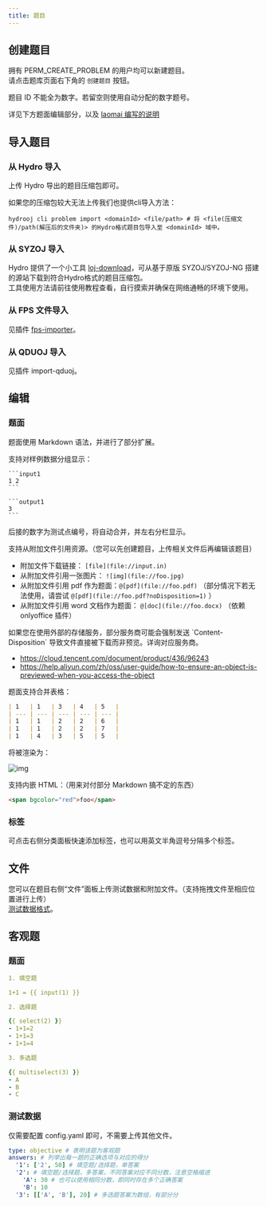 ```yaml
---
title: 题目
---
```


## 创建题目

拥有 PERM_CREATE_PROBLEM 的用户均可以新建题目。  
请点击题库页面右下角的 `创建题目` 按钮。

<Callout>
题目 ID 不能全为数字。若留空则使用自动分配的数字题号。
</Callout>

详见下方题面编辑部分，以及 [laomai 编写的说明](./problem-create.md)

## 导入题目

### 从 Hydro 导入

上传 Hydro 导出的题目压缩包即可。

如果您的压缩包较大无法上传我们也提供cli导入方法：

```
hydrooj cli problem import <domainId> <file/path> # 将 <file(压缩文件)/path(解压后的文件夹)> 的Hydro格式题目包导入至 <domainId> 域中。
```

### 从 SYZOJ 导入

Hydro 提供了一个小工具 [loj-download](https://github.com/hydro-dev/loj-download)，可从基于原版 SYZOJ/SYZOJ-NG 搭建的源站下载到符合Hydro格式的题目压缩包。  
工具使用方法请前往使用教程查看，自行摸索并确保在网络通畅的环境下使用。

### 从 FPS 文件导入

见插件 [fps-importer](/plugins/fps-importer/)。

### 从 QDUOJ 导入

见插件 import-qduoj。

## 编辑

### 题面

题面使用 Markdown 语法，并进行了部分扩展。  

支持对样例数据分组显示：

`````
```input1
1 2
```

```output1
3
```
`````

后接的数字为测试点编号，将自动合并，并左右分栏显示。

支持从附加文件引用资源。（您可以先创建题目，上传相关文件后再编辑该题目）

- 附加文件下载链接： `[file](file://input.in)`
- 从附加文件引用一张图片： `![img](file://foo.jpg)`
- 从附加文件引用 pdf 作为题面：`@[pdf](file://foo.pdf)` （部分情况下若无法使用，请尝试 `@[pdf](file://foo.pdf?noDisposition=1)` ） 
- 从附加文件引用 word 文档作为题面： `@[doc](file://foo.docx)` （依赖 onlyoffice 插件）


<Callout>
如果您在使用外部的存储服务，部分服务商可能会强制发送 `Content-Disposition` 导致文件直接被下载而非预览。详询对应服务商。

- https://cloud.tencent.com/document/product/436/96243
- https://help.aliyun.com/zh/oss/user-guide/how-to-ensure-an-object-is-previewed-when-you-access-the-object
</Callout>

题面支持合并表格：

```markdown
| 1   | 1   | 3   | 4   | 5   |
| --- | --- | --- | --- | --- |
| 1   | 1   | 2   | 2   | 6   |
| 1   | 1   | 2   | 2   | 7   |
| 1   | 4   | 3   | 5   | 5   |
```

将被渲染为：

![img](./pictures/pict1.png)

支持内嵌 HTML：（用来对付部分 Markdown 搞不定的东西）

```markdown
<span bgcolor="red">foo</span>
```

### 标签

可点击右侧分类面板快速添加标签，也可以用英文半角逗号分隔多个标签。

## 文件

您可以在题目右侧“文件”面板上传测试数据和附加文件。（支持拖拽文件至相应位置进行上传）  
[测试数据格式](/docs/user/testdata)。

## 客观题

### 题面

```yaml
1. 填空题

1+1 = {{ input(1) }}

2. 选择题

{{ select(2) }}
- 1+1=2
- 1+1=3
- 1+1=4

3. 多选题

{{ multiselect(3) }}
- A
- B
- C
```

### 测试数据

仅需要配置 config.yaml 即可，不需要上传其他文件。

```yaml
type: objective # 表明该题为客观题
answers: # 列举出每一题的正确选项与对应的得分
  '1': ['2', 50] # 填空题/选择题，单答案
  '2': # 填空题/选择题，多答案，不同答案对应不同分数，注意空格缩进
    'A': 30 # 也可以使用相同分数，即同时存在多个正确答案
    'B': 10
  '3': [['A', 'B'], 20] # 多选题答案为数组，有部分分
```
